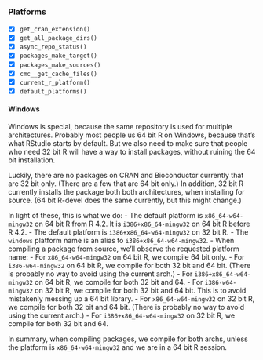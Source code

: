 
### Platforms

* [x] `get_cran_extension()`
* [x] `get_all_package_dirs()`
* [x] `async_repo_status()`
* [x] `packages_make_target()`
* [x] `packages_make_sources()`
* [x] `cmc__get_cache_files()`
* [x] `current_r_platform()`
* [x] `default_platforms()`

#### Windows

Windows is special, because the same repository is used for multiple
architectures.
Probably most people us 64 bit R on Windows, because that's
what RStudio starts by default.
But we also need to make sure that people who need 32 bit R will have a
way to install packages, without ruining the 64 bit installation.

Luckily, there are no packages on CRAN and Bioconductor currently that are
32 bit only.
(There are a few that are 64 bit only.)
In addition, 32 bit R currently installs the package both both
architectures, when installing for source.
(64 bit R-devel does the same currently, but this might change.)

In light of these, this is what we do:
- The default platform is `x86_64-w64-mingw32` on 64 bit R from R 4.2.
  It is `i386+x86_64-mingw32` on 64 bit R before R 4.2.
- The default platform is `i386+x86_64-w64-mingw32` on 32 bit R.
- The `windows` platform name is an alias to `i386+x86_64-w64-mingw32`.
- When compiling a package from source, we'll observe the requested
  platform name:
  - For `x86_64-w64-mingw32` on 64 bit R, we compile 64 bit only.
  - For `i386-w64-mingw32` on 64 bit R, we compile for both 32 bit and 64
    bit.
    (There is probably no way to avoid using the current arch.)
  - For `i386+x86_64-w64-mingw32` on 64 bit R, we compile for both 32 bit
    and 64.
  - For `i386-w64-mingw32` on 32 bit R, we compile for both 32 bit and 64
    bit.
    This is to avoid mistakenly messing up a 64 bit library.
  - For `x86_64-w64-mingw32` on 32 bit R, we compile for both 32 bit and 64
    bit.
    (There is probably no way to avoid using the current arch.)
  - For `i386+x86_64-w64-mingw32` on 32 bit R, we compile for both 32 bit
    and 64.

In summary, when compiling packages, we compile for both archs, unless the
platform is `x86_64-w64-mingw32` and we are in a 64 bit R session.
